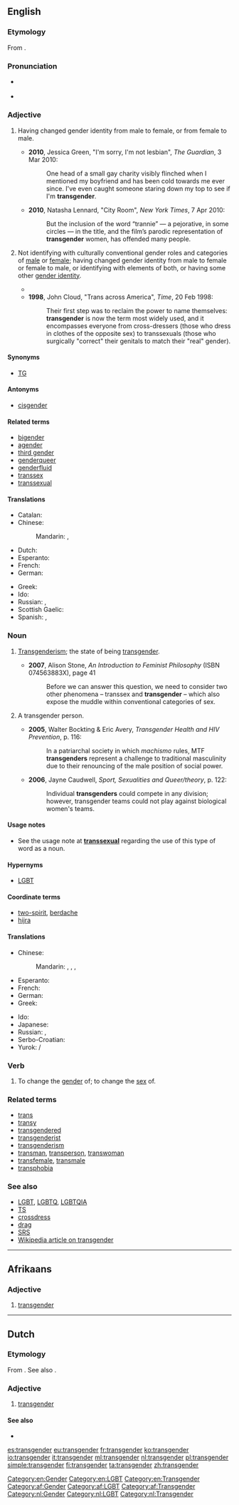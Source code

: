 ==English==
{{wikipedia}}

===Etymology===
From {{prefix|trans|gender}}.

===Pronunciation===
* {{a|UK}} {{IPA|/tɹanzˈdʒɛndə/}}
* {{rhymes|ɛndə(ɹ)}}

===Adjective===
{{en-adj}}

# {{context|narrowly|of a person|lang=en}} Having changed gender identity from male to female, or from female to male. {{qualifier|Compare ''[[transsexual]]''.}}
#* '''2010''', Jessica Green, "I'm sorry, I'm not lesbian", ''The Guardian'', 3 Mar 2010:
#*: One head of a small gay charity visibly flinched when I mentioned my boyfriend and has been cold towards me ever since. I've even caught someone staring down my top to see if I'm '''transgender'''.
#* '''2010''', Natasha Lennard, "City Room", ''New York Times'', 7 Apr 2010:
#*: But the inclusion of the word “trannie” — a pejorative, in some circles — in the title, and the film’s parodic representation of '''transgender''' women, has offended many people.
# {{context|broadly|of a person|lang=en}} Not identifying with culturally conventional gender roles and categories of [[male]] or [[female]]; having changed gender identity from male to female or female to male, or identifying with elements of both, or having some other [[gender identity]]. {{qualifier|Compare ''[[transsexual]]'', ''[[transvestite]]'' and ''[[genderqueer]]''.}}
#* {{quote-journal|journal=Maximum rocknroll|issue=109‎|year=1992|passage=I think the new punk rockers are going to be more androgynous, more bisexual, more '''transgender''', more ethnically diverse and less willing to take shit than ...}}
#* '''1998''', John Cloud, "Trans across America", ''Time'', 20 Feb 1998:
#*: Their first step was to reclaim the power to name themselves: '''transgender''' is now the term most widely used, and it encompasses everyone from cross-dressers (those who dress in clothes of the opposite sex) to transsexuals (those who surgically "correct" their genitals to match their "real" gender).

====Synonyms====
* [[TG]] {{qualifier|abbreviated form}}

====Antonyms====
* [[cisgender]]

====Related terms====
* [[bigender]]
* [[agender]]
* [[third gender]]
* [[genderqueer]]
* [[genderfluid]]
* [[transsex]]
* [[transsexual]]

====Translations====
{{trans-top|not identifying with culturally conventional gender roles}}
* Catalan: {{t|ca|transgènere}}
* Chinese:
*: Mandarin: {{t|cmn|跨性别|sc=Hani}}, {{t|cmn|跨性别|tr=kuàxìngbié|sc=Hani}}
* Dutch: {{t+|nl|transgender}}
* Esperanto: {{t|eo|transgenra}}
* French: {{t+|fr|transgenre}}
* German: {{t|de|transgender}}
{{trans-mid}}
* Greek: {{t|el|διεμφυλικός|m|tr=diemfylikós}}
* Ido: {{t+|io|transgenra}}
* Russian: {{t|ru|трансгендерный|tr=transgéndɛrnyj|sc=Cyrl}}, {{t+|ru|транссексуальный|tr=transsɛksuál'nyj|sc=Cyrl}}
* Scottish Gaelic: {{t|gd|tar-ghnèitheach}}
* Spanish: {{t+|es|transgénero|m}}, {{t|es|transgénera|f}}
{{trans-bottom}}

===Noun===
{{en-noun|-|s}}

# {{context|now|_|rare|lang=en}} [[transgenderism|Transgenderism]]; the state of being [[#Adjective|transgender]]. {{qualifier|Compare ''[[transsex]]''.}}
#* '''2007''', Alison Stone, ''An Introduction to Feminist Philosophy'' (ISBN 074563883X), page 41
#*: Before we can answer this question, we need to consider two other phenomena – transsex and '''transgender''' – which also expose the muddle within conventional categories of sex.
# {{context|sometimes considered|_|offensive|lang=en}} A transgender person.
#* '''2005''', Walter Bockting & Eric Avery, ''Transgender Health and HIV Prevention'', p. 116:
#*: In a patriarchal society in which ''machismo'' rules, MTF '''transgenders''' represent a challenge to traditional masculinity due to their renouncing of the male position of social power.
#* '''2006''', Jayne Caudwell, ''Sport, Sexualities and Queer/theory'', p. 122:
#*: Individual '''transgenders''' could compete in any division; however, transgender teams could not play against biological women's teams.

====Usage notes====
* See the usage note at '''[[transsexual]]''' regarding the use of this type of word as a noun.


====Hypernyms====
*[[LGBT]]

====Coordinate terms====
* [[two-spirit]], [[berdache]]
* [[hijra]]

====Translations====
{{trans-top|a transgender person}}
* Chinese:
*: Mandarin: {{t|cmn|跨性別的人|sc=Hani}}, {{t|cmn|跨性别的人|tr=kuàxìngbié de rén|sc=Hani}}, {{t|cmn|跨性別者|sc=Hani}}, {{t|cmn|跨性别者|tr=kuàxìngbiézhě|sc=Hani}}
* Esperanto: {{t|eo|transgenrulo}}
* French: {{t+|fr|transgenre|m|f}}
* German: {{t|de|Transgender|m}}
* Greek: {{t|el|διεμφυλικός|m|tr=diemfylikós}}
{{trans-mid}}
* Ido: {{t+|io|transgenro}}
* Japanese: {{t|ja|トランスジェンダー|tr=toransujendā|sc=Jpan}}
* Russian: {{t|ru|трансгендер|m|tr=transgéndɛr|sc=Cyrl}}, {{t+|ru|транссексуал|m|tr=transsɛksuál|sc=Cyrl}}
* Serbo-Croatian: {{t|sh|transrodno|n|tr=трансродно|sc=Cyrl}}
* Yurok: {{t|yur|wergern}} / {{t|yur|wrgrn}}<!--linguistic orthography--> {{qualifier|male-bodied person who lives as a woman}}
{{trans-bottom}}

===Verb===
{{en-verb}}

# To change the [[gender]] of; {{context|used loosely|lang=en}} to change the [[sex]] of. {{qualifier|Compare ''[[transsex]]''.}}

===Related terms===
* [[trans]]
* [[transy]]
* [[transgendered]]
* [[transgenderist]]
* [[transgenderism]]
* [[transman]], [[transperson]], [[transwoman]]
* [[transfemale]], [[transmale]]
* [[transphobia]]

===See also===
* [[LGBT]], [[LGBTQ]], [[LGBTQIA]]
* [[TS]]
* [[crossdress]]
* [[drag]]
* [[SRS]]
* [[w:Transgender|Wikipedia article on transgender]]

[[Category:en:Gender]]
[[Category:en:LGBT]]
[[Category:en:Transgender]]

----

==Afrikaans==

===Adjective===
{{head|af|adjective}}

# [[#English|transgender]]

[[Category:af:Gender]]
[[Category:af:LGBT]]
[[Category:af:Transgender]]

----

==Dutch==

===Etymology===
From {{etyl|en|nl}} {{term|transgender|lang=en}}. See also {{term|gender|lang=nl}}.

===Adjective===
{{nl-adj|inv|-}}

# [[#English|transgender]]

====See also====
* {{l|nl|transseksueel}}

[[Category:nl:Gender]]
[[Category:nl:LGBT]]
[[Category:nl:Transgender]]

[[es:transgender]]
[[eu:transgender]]
[[fr:transgender]]
[[ko:transgender]]
[[io:transgender]]
[[it:transgender]]
[[ml:transgender]]
[[nl:transgender]]
[[pl:transgender]]
[[simple:transgender]]
[[fi:transgender]]
[[ta:transgender]]
[[zh:transgender]]